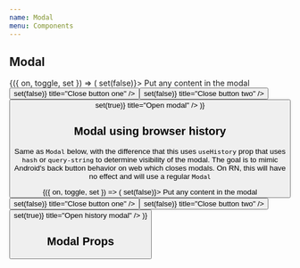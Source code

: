 ```yaml
---
name: Modal
menu: Components
---
```




## Modal

<Playground>
  <Toggle initial={false}>
    {({ on, toggle, set }) => (
      <Box>
        <Modal visible={on} onRequestClose={() => set(false)}>
          <Box height={1800}>
            <Text>Put any content in the modal</Text>
            <Button onPress={() => set(false)} title="Close button one" />
            <Button onPress={() => set(false)} title="Close button two" />
          </Box>
        </Modal>
        <Button onPress={() => set(true)} title="Open modal" />
      </Box>
    )}
  </Toggle>
</Playground>

## Modal using browser history

Same as `Modal` below, with the difference that this uses `useHistory` prop that uses `hash` or `query-string` to determine visibility of the modal. The goal is to mimic Android's back button behavior on web which closes modals. On RN, this will have no effect and will use a regular `Modal`

<Playground>
  <Toggle initial={false}>
    {({ on, toggle, set }) => (
      <Box>
        <Modal useHistory visible={on} onRequestClose={() => set(false)}>
          <Box height={1800}>
            <Text>Put any content in the modal</Text>
            <Button onPress={() => set(false)} title="Close button one" />
            <Button onPress={() => set(false)} title="Close button two" />
          </Box>
        </Modal>
        <Button onPress={() => set(true)} title="Open history modal" />
      </Box>
    )}
  </Toggle>
</Playground>

## Modal Props

<PropsTable of={Modal} />
